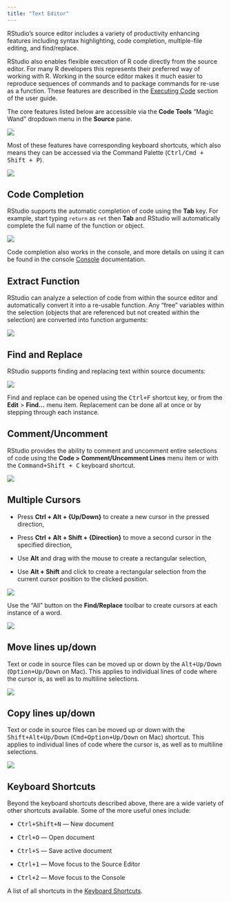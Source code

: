 ```yaml
---
title: "Text Editor"
---
```


RStudio's source editor includes a variety of productivity enhancing features including syntax highlighting, code completion, multiple-file editing, and find/replace.

RStudio also enables flexible execution of R code directly from the source editor. For many R developers this represents their preferred way of working with R. Working in the source editor makes it much easier to reproduce sequences of commands and to package commands for re-use as a function. These features are described in the [Executing Code](../code/execution.html) section of the user guide.

The core features listed below are accessible via the **Code Tools** "Magic Wand" dropdown menu in the **Source** pane.

![](images/code-tools.png){fig-alt="Screenshot of the Code Tools dropdown"}

Most of these features have corresponding keyboard shortcuts, which also means they can be accessed via the Command Palette (<kbd>Ctrl/Cmd + Shift + P</kbd>).

![](images/rename-in-scope.png){fig-alt="A screenshot of the Command Palette with the search limited to 'Rename' symbol in scope"}

## Code Completion

RStudio supports the automatic completion of code using the **Tab** key. For example, start typing `return` as `ret` then **Tab** and RStudio will automatically complete the full name of the function or object.

![](images/tab-completion.png){fig-alt="Screenshot of RStudio's autocompletion of the 'return' function"}

Code completion also works in the console, and more details on using it can be found in the console [Console](../code/console.html) documentation.

## Extract Function

RStudio can analyze a selection of code from within the source editor and automatically convert it into a re-usable function. Any "free" variables within the selection (objects that are referenced but not created within the selection) are converted into function arguments:

![](images/extract-function-dropdown.png){fig-alt="Screenshot of the Code Tools > Extract Function button"}

## Find and Replace

RStudio supports finding and replacing text within source documents:

![](images/find-replace.png){fig-alt="A screenshot of the Find and Replace text interface within a source file."}

Find and replace can be opened using the <kbd>Ctrl+F</kbd> shortcut key, or from the **Edit** > **Find\...** menu item. Replacement can be done all at once or by stepping through each instance.

## Comment/Uncomment

RStudio provides the ability to comment and uncomment entire selections of code using the **Code > Comment/Uncomment Lines** menu item or with the <kbd>Command+Shift + C</kbd> keyboard shortcut.

![](images/comment-uncomment.png){fig-alt="Screenshot of the 'Comment/Uncomment Lines' button" }

## Multiple Cursors

-   Press **Ctrl + Alt + {Up/Down}** to create a new cursor in the pressed direction,

-   Press **Ctrl + Alt + Shift + {Direction}** to move a second cursor in the specified direction,

-   Use **Alt** and drag with the mouse to create a rectangular selection,

-   Use **Alt + Shift** and click to create a rectangular selection from the current cursor position to the clicked position.

![](images/multicursor-lines.png){fig-alt="Screenshot of multiple cursors across 3 lines of code"}

Use the "All" button on the **Find/Replace** toolbar to create cursors at each instance of a word.

![](images/multicursor-find-replace.png){fig-alt="Screenshot of 3 cursors, one at each instance of the searched term in the current R script."}

## Move lines up/down

Text or code in source files can be moved up or down by the <kbd>Alt+Up/Down</kbd> (<kbd>Option+Up/Down</kbd> on Mac). This applies to individual lines of code where the cursor is, as well as to multiline selections.

![](images/move-lines-up-down.gif){fig-alt="A screencast of an example line of text being moved up with the move lines up/down shortcut"}

## Copy lines up/down

Text or code in source files can be moved up or down with the <kbd>Shift+Alt+Up/Down</kbd> (<kbd>Cmd+Option+Up/Down</kbd> on Mac) shortcut. This applies to individual lines of code where the cursor is, as well as to multiline selections.

![](images/copy-lines-up-down.gif){fig-alt="A screencast of an example line of text being duplicated across multiple lines with the copy lines up/down shortcut"}

## Keyboard Shortcuts

Beyond the keyboard shortcuts described above, there are a wide variety of other shortcuts available. Some of the more useful ones include:

-   <kbd>Ctrl+Shift+N</kbd> --- New document

-   <kbd>Ctrl+O</kbd> --- Open document

-   <kbd>Ctrl+S</kbd> --- Save active document

-   <kbd>Ctrl+1</kbd> --- Move focus to the Source Editor

-   <kbd>Ctrl+2</kbd> --- Move focus to the Console

A list of all shortcuts in the [Keyboard Shortcuts](../../reference/shortcuts.html).
